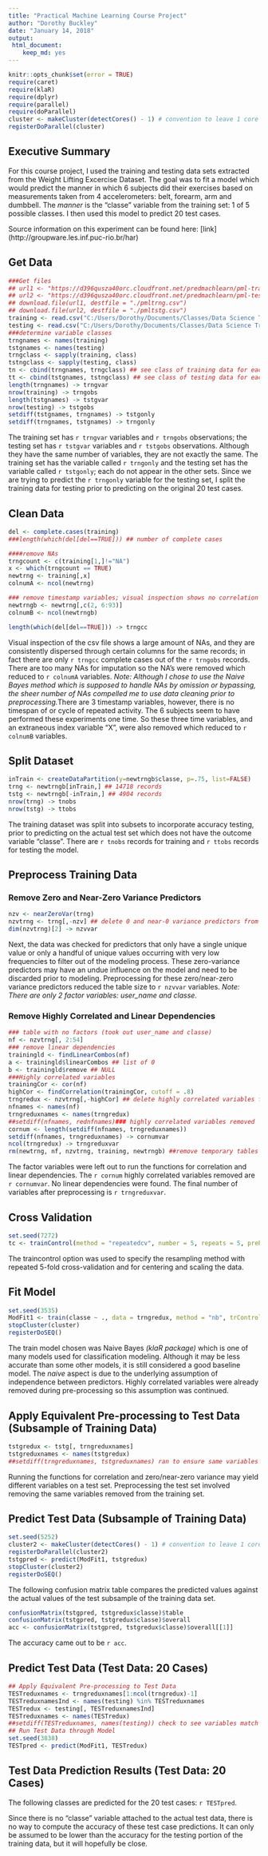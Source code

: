 ```yaml
---
title: "Practical Machine Learning Course Project"
author: "Dorothy Buckley"
date: "January 14, 2018"
output: 
 html_document: 
    keep_md: yes
---
```


```r
knitr::opts_chunk$set(error = TRUE)
require(caret)
require(klaR)
require(dplyr)
require(parallel)
require(doParallel)
cluster <- makeCluster(detectCores() - 1) # convention to leave 1 core for OS
registerDoParallel(cluster)
```

## Executive Summary
For this course project, I used the training and testing data sets extracted from the Weight Lifting Excercise Dataset.  The goal was to fit a model which would predict the manner in which 6 subjects did their exercises based on measurements taken from 4 accelerometers: belt, forearm, arm and dumbbell.  The *manner* is the "classe" variable from the training set: 1 of 5 possible classes.  I then used this model to predict 20 test cases.

Source information on this experiment can be found here: [link] (http://groupware.les.inf.puc-rio.br/har)

## Get Data
```r
###Get files
## url1 <- "https://d396qusza40orc.cloudfront.net/predmachlearn/pml-training.csv"
## url2 <- "https://d396qusza40orc.cloudfront.net/predmachlearn/pml-testing.csv"
## download.file(url1, destfile = "./pmltrng.csv")
## download.file(url2, destfile = "./pmltstg.csv")
training <- read.csv("C:/Users/Dorothy/Documents/Classes/Data Science Track/Practical Machine Learning/pmltrnG.csv", stringsAsFactors = FALSE)
testing <- read.csv("C:/Users/Dorothy/Documents/Classes/Data Science Track/Practical Machine Learning/pmltstg.csv", stringsAsFactors = FALSE)
###determine variable classes
trngnames <- names(training)
tstgnames <- names(testing)
trngclass <- sapply(training, class)
tstngclass <- sapply(testing, class)
tn <- cbind(trngnames, trngclass) ## see class of training data for each variable
tt <- cbind(tstgnames, tstngclass) ## see class of testing data for each variable
length(trngnames) -> trngvar
nrow(training) -> trngobs
length(tstgnames) -> tstgvar
nrow(testing) -> tstgobs
setdiff(tstgnames, trngnames) -> tstgonly
setdiff(trngnames, tstgnames) -> trngonly
```
The training set has `r trngvar` variables and `r trngobs` observations; the testing set has `r tstgvar` variables and `r tstgobs` observations.  Although they have the same number of variables, they are not exactly the same.  The training set has the variable called `r trngonly` and the testing set has the variable called `r tstgonly`; each do not appear in the other sets.  Since we are trying to predict the `r trngonly` variable for the testing set, I split the training data for testing prior to predicting on the original 20 test cases. 

## Clean Data
```r
del <- complete.cases(training)
###length(which(del[del==TRUE])) ## number of complete cases

####remove NAs
trngcount <- c(training[1,]!="NA")
x <- which(trngcount == TRUE)
newtrng <- training[,x]
colnumA <- ncol(newtrng)

### remove timestamp variables; visual inspection shows no correlation to timespan of repeated activity; remove x variable - index variable and no time correlation anyway
newtrngb <- newtrng[,c(2, 6:93)]
colnumB <- ncol(newtrngb) 

length(which(del[del==TRUE])) -> trngcc
```
Visual inspection of the csv file shows a large amount of NAs, and they are consistently dispersed through certain columns for the same records; in fact there are only `r trngcc` complete cases out of the `r trngobs` records.  There are too many NAs for imputation so the NA's were removed which reduced to `r colnumA` variables.  *Note: Although I chose to use the Naive Bayes method which is supposed to handle NAs by omission or bypassing, the sheer number of NAs compelled me to use data cleaning prior to preprocessing.*There are 3 timestamp variables, however, there is no timespan of or cycle of repeated activity.  The 6 subjects seem to have performed these experiments one time.  So these three time variables, and an extraneous index variable "X", were also removed which reduced to `r colnumB` variables. 

## Split Dataset
```r
inTrain <- createDataPartition(y=newtrngb$classe, p=.75, list=FALSE)
trng <- newtrngb[inTrain,] ## 14718 records
tstg <- newtrngb[-inTrain,] ## 4904 records
nrow(trng) -> tnobs
nrow(tstg) -> ttobs
```
The training dataset was split into subsets to incorporate accuracy testing, prior to predicting on the actual test set which does not have the outcome variable "classe".  There are `r tnobs` records for training and `r ttobs` records for testing the model.

## Preprocess Training Data
### Remove Zero and Near-Zero Variance Predictors
```r
nzv <- nearZeroVar(trng)
nzvtrng <- trng[,-nzv] ## delete 0 and near-0 variance predictors from training table
dim(nzvtrng)[2] -> nzvvar
```
Next, the data was checked for predictors that only have a single unique value or only a handful of unique values occurring with very low frequencies to filter out of the modeling process. These zero-variance predictors may have an undue influence on the model and need to be discarded prior to modeling.  Preprocessing for these zero/near-zero variance predictors reduced the table size to `r nzvvar` variables.  *Note: There are only 2 factor variables: user_name and classe.*

### Remove Highly Correlated and Linear Dependencies
```r
### table with no factors (took out user_name and classe)
nf <- nzvtrng[, 2:54]
### remove linear dependencies
trainingld <- findLinearCombos(nf)
a <- trainingld$linearCombos ## list of 0
b <- trainingld$remove ## NULL
###Highly correlated variables
trainingCor <- cor(nf)
highCor <- findCorrelation(trainingCor, cutoff = .8)
trngredux <- nzvtrng[,-highCor] ## delete highly correlated variables from training table
nfnames <- names(nf)
trngreduxnames <- names(trngredux)
##setdiff(nfnames, rednfnames)### highly correlated variables removed
cornum <- length(setdiff(nfnames, trngreduxnames))
setdiff(nfnames, trngreduxnames) -> cornumvar
ncol(trngredux) -> trngreduxvar
rm(newtrng, nf, nzvtrng, training, newtrngb) ##remove temporary tables from environment 
```
The factor variables were left out to run the functions for correlation and linear dependencies.  The `r cornum`  highly correlated variables removed are `r cornumvar`.  No linear dependencies were found.  The final number of variables after preprocessing is `r trngreduxvar`.

## Cross Validation
```r
set.seed(7272)
tc <- trainControl(method = "repeatedcv", number = 5, repeats = 5, preProcOptions = c("center", "scale"), allowParallel = TRUE)
``` 
The traincontrol option was used to specify the resampling method with repeated 5-fold cross-validation and for centering and scaling the data.

## Fit Model
```r
set.seed(3535)
ModFit1 <- train(classe ~ ., data = trngredux, method = "nb", trControl = tc)
stopCluster(cluster)
registerDoSEQ()
```
The train model chosen was Naive Bayes *(klaR package)* which is one of many models used for classification modeling. Although it may be less accurate than some other models, it is still considered a good baseline model.  The *naive* aspect is due to the underlying assumption of independence between predictors.  Highly correlated variables were already removed during pre-processing so this assumption was continued.

## Apply Equivalent Pre-processing to Test Data (Subsample of Training Data)
```r
tstgredux <- tstg[, trngreduxnames]
tstgreduxnames <- names(tstgredux)
##setdiff(trngreduxnames, tstgreduxnames) ran to ensure same variables in test and training sets
```
Running the functions for correlation and zero/near-zero variance may yield different variables on a test set.  Preprocessing the test set involved removing the same variables removed from the training set.

## Predict Test Data (Subsample of Training Data)
```r
set.seed(5252)
cluster2 <- makeCluster(detectCores() - 1) # convention to leave 1 core for OS
registerDoParallel(cluster2)
tstgpred <- predict(ModFit1, tstgredux)
stopCluster(cluster2)
registerDoSEQ()
```

The following confusion matrix table compares the predicted values against the actual values of the test subsample of the training data set.
```r
confusionMatrix(tstgpred, tstgredux$classe)$table
confusionMatrix(tstgpred, tstgredux$classe)$overall
acc <- confusionMatrix(tstgpred, tstgredux$classe)$overall[[1]]
```
The accuracy came out to be `r acc`. 

## Predict Test Data (Test Data: 20 Cases)
```r
## Apply Equivalent Pre-processing to Test Data
TESTreduxnames <- trngreduxnames[1:ncol(trngredux)-1]
TESTreduxnamesInd <- names(testing) %in% TESTreduxnames
TESTredux <- testing[, TESTreduxnamesInd]
TESTreduxnames <- names(TESTredux)
##setdiff(TESTreduxnames, names(testing)) check to see variables match
## Run Test Data through Model
set.seed(3838)
TESTpred <- predict(ModFit1, TESTredux)
```
 
## Test Data Prediction Results (Test Data: 20 Cases)
The following classes are predicted for the 20 test cases: `r TESTpred`.  

Since there is no "classe" variable attached to the actual test data, there is no way to compute the accuracy of these test case predictions.  It can only be assumed to be lower than the accuracy for the testing portion of the training data, but it will hopefully be close.
